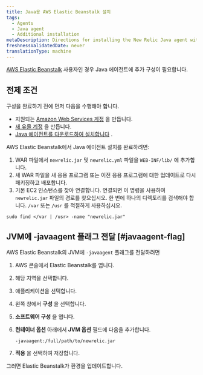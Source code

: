 ```yaml
---
title: Java용 AWS Elastic Beanstalk 설치
tags:
  - Agents
  - Java agent
  - Additional installation
metaDescription: Directions for installing the New Relic Java agent with Elastic Beanstalk.
freshnessValidatedDate: never
translationType: machine
---
```


[AWS Elastic Beanstalk](http://docs.amazonwebservices.com/elasticbeanstalk/latest/gsg/) 사용자인 경우 Java 에이전트에 추가 구성이 필요합니다.

## 전제 조건

구성을 완료하기 전에 먼저 다음을 수행해야 합니다.

* 지원되는 [Amazon Web Services 계정](http://aws.amazon.com/elasticbeanstalk/) 을 만듭니다.
* [새 유물 계정](http://newrelic.com/signup) 을 만듭니다.
* [Java 에이전트를 다운로드하여 설치합니다](/docs/agents/java-agent/installation/java-agent-manual-installation) .

AWS Elastic Beanstalk에서 Java 에이전트 설치를 완료하려면:

1. WAR 파일에서 `newrelic.jar` 및 `newrelic.yml` 파일을 `WEB-INF/lib/` 에 추가합니다.
2. 새 WAR 파일을 새 응용 프로그램 또는 이전 응용 프로그램에 대한 업데이트로 다시 패키징하고 배포합니다.
3. 기본 EC2 인스턴스를 찾아 연결합니다. 연결되면 이 명령을 사용하여 `newrelic.jar` 파일의 경로를 찾으십시오. 한 번에 하나의 디렉토리를 검색해야 합니다. `/var` 또는 `/usr` 를 적절하게 사용하십시오.

```
sudo find </var | /usr> -name "newrelic.jar"
```

## JVM에 -javaagent 플래그 전달 [#javaagent-flag]

AWS Elastic Beanstalk의 JVM에 `-javaagent` 플래그를 전달하려면

1. AWS 콘솔에서 Elastic Beanstalk를 엽니다.

2. 해당 지역을 선택합니다.

3. 애플리케이션을 선택합니다.

4. 왼쪽 창에서 **구성** 을 선택합니다.

5. **소프트웨어 구성** 을 엽니다.

6. **컨테이너 옵션** 아래에서 **JVM 옵션** 필드에 다음을 추가합니다.

   ```
   -javaagent:/full/path/to/newrelic.jar
   ```

7. **적용** 을 선택하여 저장합니다.

그러면 Elastic Beanstalk가 환경을 업데이트합니다.